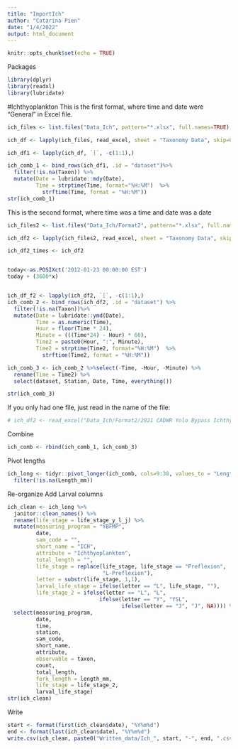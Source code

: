 ```yaml
---
title: "ImportIch"
author: "Catarina Pien"
date: "1/4/2022"
output: html_document
---
```


```r
knitr::opts_chunk$set(echo = TRUE)
```

Packages
```r
library(dplyr)
library(readxl)
library(lubridate)
```

#Ichthyoplankton
This is the first format, where time and date were "General" in Excel file.
```r
ich_files <- list.files("Data_Ich", pattern="*.xlsx", full.names=TRUE)

ich_df <- lapply(ich_files, read_excel, sheet = "Taxonomy Data", skip=6, col_types = c("text", "text", "skip", "guess", "skip", "skip", "text", "text", "text", "text", "text", "text", "text", "text","text", "text","text", "text","text", "text","text", "text","text", "text","text", "text","text", "text","text", "text","text", "text","text", "text","text", "text","text", "text","text", "text", "skip", "skip", "skip", "skip", "skip", "skip", "skip", "skip", "skip"))

ich_df1 <- lapply(ich_df, `[`, -c(1:1),)

ich_comb_1 <- bind_rows(ich_df1, .id = "dataset")%>%
  filter(!is.na(Taxon)) %>%
  mutate(Date = lubridate::mdy(Date),
         Time = strptime(Time, format="%H:%M")  %>%
           strftime(Time, format = "%H:%M")) 
str(ich_comb_1)
```

This is the second format, where time was a time and date was a date
```r
ich_files2 <- list.files("Data_Ich/Format2", pattern="*.xlsx", full.names=TRUE)

ich_df2 <- lapply(ich_files2, read_excel, sheet = "Taxonomy Data", skip=6, col_types = c("text", "text", "skip", "guess", "skip", "skip", "text", "text", "text", "text", "text", "text", "text", "text","text", "text","text", "text","text", "text","text", "text","text", "text","text", "text","text", "text","text", "text","text", "text","text", "text","text", "text","text", "text","text", "text", "skip", "skip", "skip", "skip", "skip", "skip", "skip", "skip", "skip"))

ich_df2_times <- ich_df2 


today<-as.POSIXct('2012-01-23 00:00:00 EST')
today + (3600*x)


ich_df_f2 <- lapply(ich_df2, `[`, -c(1:1),)
ich_comb_2 <- bind_rows(ich_df2, .id = "dataset") %>%
  filter(!is.na(Taxon))%>%
  mutate(Date = lubridate::ymd(Date),
         Time = as.numeric(Time),
         Hour = floor(Time * 24),
         Minute = (((Time*24) - Hour) * 60),
         Time2 = paste0(Hour, ":", Minute),
         Time2 = strptime(Time2, format="%H:%M")  %>%
           strftime(Time2, format = "%H:%M")) 

ich_comb_3 <- ich_comb_2 %>%select(-Time, -Hour, -Minute) %>%
  rename(Time = Time2) %>%
  select(dataset, Station, Date, Time, everything())

str(ich_comb_3)
```

If you only had one file, just read in the name of the file:
```r
# ich_df2 <- read_excel("Data_Ich/Format2/2021 CADWR Yolo Bypass Ichthyoplankton Taxa Batch1 (pin 7976).xlsx")
```

Combine
```r
ich_comb <- rbind(ich_comb_1, ich_comb_3)
```

Pivot lengths
```r
ich_long <- tidyr::pivot_longer(ich_comb, cols=9:38, values_to = "Length_mm") %>%
  filter(!is.na(Length_mm))
```

Re-organize
Add Larval columns
```r
ich_clean <- ich_long %>%
  janitor::clean_names() %>%
  rename(life_stage = life_stage_y_l_j) %>%
  mutate(measuring_program = "YBFMP",
         date,
         sam_code = "",
         short_name = "ICH",
         attribute = "Ichthyoplankton", 
         total_length = "",
         life_stage = replace(life_stage, life_stage == "Preflexion", 
                              "L-Preflexion"),
         letter = substr(life_stage, 1,1),
         larval_life_stage = ifelse(letter == "L", life_stage, ""),
         life_stage_2 = ifelse(letter == "L", "L",
                             ifelse(letter == "Y", "YSL",
                                    ifelse(letter == "J", "J", NA)))) %>%
  select(measuring_program,
         date,
         time,
         station,
         sam_code,
         short_name,
         attribute,
         observable = taxon,
         count,
         total_length,
         fork_length = length_mm,
         life_stage = life_stage_2,
         larval_life_stage)
str(ich_clean)
```

Write
```r
start <- format(first(ich_clean$date), "%Y%m%d")
end <- format(last(ich_clean$date), "%Y%m%d")
write.csv(ich_clean, paste0("Written_data/Ich_", start, "-", end, ".csv"), row.names = FALSE)
```
